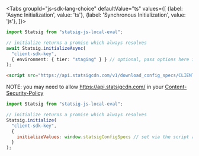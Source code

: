 
<Tabs
  groupId="js-sdk-lang-choice"
  defaultValue="ts"
  values={[
    {label: 'Async Initialization', value: 'ts'},
    {label: 'Synchronous Initialization', value: 'js'},
  ]}>

  <TabItem value="ts">

```typescript
import Statsig from "statsig-js-local-eval";

// initialize returns a promise which always resolves
await Statsig.initializeAsync(
  "client-sdk-key",
  { environment: { tier: "staging" } } // optional, pass options here if needed
);
```

  </TabItem>
  <TabItem value="js">

```html
<script src="https://api.statsigcdn.com/v1/download_config_specs/CLIENT-KEY.js" />
```

NOTE: you may need to allow https://api.statsigcdn.com/ in your [Content-Security-Policy](https://developer.mozilla.org/en-US/docs/Web/HTTP/CSP)

```jsx
import Statsig from "statsig-js-local-eval";

// initialize returns a promise which always resolves
Statsig.initialize(
  "client-sdk-key",
  { 
    initializeValues: window.statsigConfigSpecs // set via the script above, or bring your own CDN for specs
  }
);
```

  </TabItem>
</Tabs>

